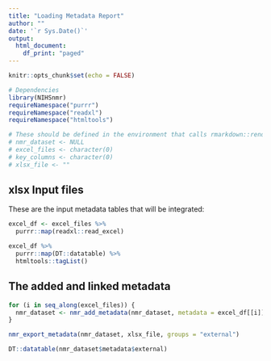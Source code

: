 ```yaml
---
title: "Loading Metadata Report"
author: ""
date: '`r Sys.Date()`'
output:
  html_document:
    df_print: "paged"
---
```


```r
knitr::opts_chunk$set(echo = FALSE)
```

```r
# Dependencies
library(NIHSnmr)
requireNamespace("purrr")
requireNamespace("readxl")
requireNamespace("htmltools")
```


```r
# These should be defined in the environment that calls rmarkdown::render
# nmr_dataset <- NULL
# excel_files <- character(0)
# key_columns <- character(0)
# xlsx_file <- ""
```


## xlsx Input files

These are the input metadata tables that will be integrated:

```r
excel_df <- excel_files %>%
  purrr::map(readxl::read_excel)
```


```r
excel_df %>%
  purrr::map(DT::datatable) %>%
  htmltools::tagList()
```


## The added and linked metadata

```r
for (i in seq_along(excel_files)) {
  nmr_dataset <- nmr_add_metadata(nmr_dataset, metadata = excel_df[[i]], by = key_columns[[i]])
}
```

```r
nmr_export_metadata(nmr_dataset, xlsx_file, groups = "external")

DT::datatable(nmr_dataset$metadata$external)
```

